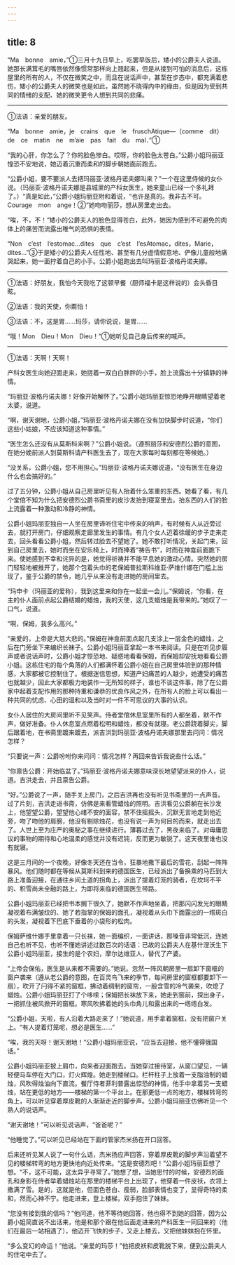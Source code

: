 ```yaml
---
---
---
```

title: 8
---





“Ma　bonne　amie，”①三月十九日早上，吃罢早饭后，矮小的公爵夫人说道。她那长满茸毛的嘴唇依然像惯常那样向上翘起来，但是从接到可怕的消息后，这栋屋里的所有的人，不仅在微笑之中，而且在说话声中，甚至在步态中，都充满着悲伤，矮小的公爵夫人的微笑也是如此，虽然她不晓得内中的缘由，但是因为受到共同的情绪的支配、她的微笑更令人想到共同的悲痛。

--------

①法语：亲爱的朋友。

“Ma　bonne　amie，je　crains　que　le　fruschAtique—（comme　dit）de　ce　matin　ne　m’aie　pas　fait　du　mal．”①

“我的心肝，你怎么了？你的脸色惨白。哎呀，你的脸色太苍白。”公爵小姐玛丽亚惶恐不安地说，她迈着沉重而柔和的脚步朝她面前跑去。

“公爵小姐，要不要派人去把玛丽亚·波格丹诺夫娜叫来？”一个在这里侍候的女仆说。（玛丽亚·波格丹诺夫娜是县城里的产科女医生，她来童山已经一个多礼拜了。）“真是如此，”公爵小姐玛丽亚附和着说，“也许是真的。我非去不可。Courage　mon　ange！②”她吻吻丽莎，想从房里走出去。

“唉，不，不！”矮小的公爵夫人的脸色显得苍白，此外，她因为感到不可避免的肉体上的痛苦而流露出稚气的恐惧的表情。

“Non　c’est　l’estomac…dites　que　c’est　l’esAtomac，dites，Marie，dites…”③于是矮小的公爵夫人任性地、甚至有几分虚情假意地、俨像儿童般地痛哭起来，她一面拧着自己的小手。公爵小姐跑出去叫玛丽亚·波格丹诺夫娜。

--------

①法语：好朋友，我怕今天我吃了这顿早餐（厨师福卡是这样说的）会头昏目眩。

②法语：我的天使，你甭怕！

③法语：不，这是胃……玛莎，请你说说，是胃……

“哦！Mon　Dieu！Mon　Dieu！”①她听见自己身后传来的喊声。

--------

①法语：天啊！天啊！

产科女医生向她迎面走来，她搓着一双白白胖胖的小手，脸上流露出十分镇静的神情。

“玛丽亚·波格丹诺夫娜！好像开始解怀了。”公爵小姐玛丽亚惊恐地睁开眼睛望着老太婆，说道。

“啊，谢天谢地，公爵小姐，”玛丽亚·波格丹诺夫娜在没有加快脚步时说道，“你们这些小姑娘，不应该知道这种事情。”

“医生怎么还没有从莫斯科来啊？”公爵小姐说。（遵照丽莎和安德烈公爵的意图，在她分娩前派人到莫斯科请产科医生去了，现在大家每时每刻都在等候她。）

“没关系，公爵小姐，您不用担心。”玛丽亚·波格丹诺夫娜说道，“没有医生在身边什么也会搞好的。”

过了五分钟，公爵小姐从自己房里听见有人抬着什么笨重的东西。她看了看，有几个堂倌不知为什么把安德烈公爵书斋里的皮沙发抬到寝室里去。抬东西的人们的脸上流露着一种激动和冷静的神情。

公爵小姐玛丽亚独自一人坐在房里谛听住宅中传来的响声，有时候有人从近旁过去，就打开房门，仔细观察走廊里发生的事情。有几个女人迈着徐缓的步子走来走去，回头看看公爵小姐，然后转过脸去不望她了。她不敢打听情况，关起门来，回到自己房里去，她时而坐在安乐椅上，时而捧着“祷告书”，时而在神龛前面跪下来。使她感到不幸和诧异的是，她觉得祈祷并不能平息她的激动心情。突然她的房门轻轻地被推开了，她那个包着头巾的老保姆普拉斯科维亚·萨维什娜在门槛上出现了，鉴于公爵的禁令，她几乎从来没有走进她的房间里去。

“玛申卡（玛丽亚的爱称），我到这里来和你在一起坐一会儿。”保姆说，“你看，在主的仆人面前点起公爵结婚的蜡烛，我的天使，这几支蜡烛是我带来的。”她叹了一口气，说道。

“啊，保姆，我多么高兴。”

“亲爱的，上帝是大慈大悲的。”保姆在神龛前面点起几支涂上一层金色的蜡烛，之后在门旁坐下来编织长袜子。公爵小姐玛丽亚拿起一本书来阅读。只是在听见步履声或者说话声时，公爵小姐才惊恐地、疑惑地看看保姆，而保姆却安抚地看看公爵小姐。这栋住宅的每个角落的人们都满怀着公爵小姐在自己房里体验到的那种情感，大家都被它控制住了。根据迷信思想，知道产妇痛苦的人越少，她遭受的痛苦也就越少，因此大家都极力地装作一无所知的样子，谁也不谈这件事，除了在公爵家中起着支配作用的那种持重和谦恭的优良作风之外，在所有人的脸上可以看出一种共同的忧虑、心田的温和以及当时对一件不可思议的大事的认识。

女仆人居住的大房间里听不见笑声。侍者堂倌休息室里所有的人都坐着，默不作声，做好准备。仆人休息室点燃着松明和蜡烛，都没有就寝。老公爵跷着脚尖，脚后跟着地，在书斋里踱来踱去，派吉洪到玛丽亚·波格丹诺夫娜那里去问问：情况怎样？

“只要说一声：公爵吩咐你来问问：情况怎样？再回来告诉我说些什么话。”

“你禀告公爵：开始临盆了。”玛丽亚·波格丹诺夫娜意味深长地望望派来的仆人，说道。吉洪走去，并且禀告公爵。

“好。”公爵说了一声，随手关上房门，之后吉洪再也没有听见书斋里的一点声音。过了片刻，吉洪走进书斋，仿佛是来看管蜡烛的照明。吉洪看见公爵躺在长沙发上，他望望公爵，望望他心绪不安的面容，禁不住摇摇头，沉默无言地走到他近旁，吻了吻他的肩膀，他没有剔除烛花，也没有说一声为何目的而来，就走出去了。人世上至为庄严的奥秘之事在继续进行。薄暮过去了，黑夜来临了。对毋庸思议的事物的期待和心地温柔的感觉并没有迟钝，反而更为敏锐了。这天夜里谁也没有就寝。

这是三月间的一个夜晚，好像冬天还在当令，狂暴地撒下最后的雪花，刮起一阵阵暴风。他们随时都在等候从莫斯科到来的德国医生，已经派出了备换乘的马匹到大路上准备迎接，在通往乡间土道的拐角上，派出了提着灯笼的骑者，在坎坷不平的、积雪尚未全融的路上，为即将来临的德国医生带路。

公爵小姐玛丽亚已经把书本搁下很久了，她默不作声地坐着，把那闪闪发光的眼睛凝视着布满皱纹的、她了若指掌的保姆的面孔，凝视着从头巾下面露出的一绺斑白的头发，凝视着下巴底下垂着的小袋形的松肉。

保姆萨维什娜手里拿着一只长袜，她一面编织，一面讲话，那嗓音非常低沉，连她自己也听不见，也听不懂她讲述过数百次的话语：已故的公爵夫人在基什涅沃生下公爵小姐玛丽亚，接生的是个农妇，摩尔达维亚人，替代了产婆。

“上帝会保佑，医生是从来都不需要的。”她说。忽然一阵风朝房里一扇卸下窗框的窗户袭来（遵从老公爵的意图，在百灵鸟飞来的季节，每间房里的窗框都要卸下一扇），吹开了闩得不紧的窗框，拂动着绸制的窗帘，一股含雪的冷气袭来，吹熄了蜡烛。公爵小姐玛丽亚打了个哆嗦；保姆把长袜放下来，她走到窗前，探出身子，一把抓住被风掀开的窗框。寒风吹拂着她的头巾角儿和露出来的一绺绺白发。

“公爵小姐，天啦，有人沿着大路走来了！”她说道，用手拿着窗框，没有把窗户关上。“有人提着灯笼呢，想必是医生……”

“唉，我的天呀！谢天谢地！”公爵小姐玛丽亚说，“应当去迎接，他不懂得俄国话。”

公爵小姐玛丽亚披上肩巾，向来者迎面跑去。当她穿过接待室，从窗口望见，一辆轻便马车停在大门口，灯火辉煌。她走到楼梯口。栏杆柱子上放着一支脂油制的蜡烛，风吹得烛油向下直流。餐厅侍者菲利普露出惊恐的神情，他手中拿着另一支蜡烛，站在更低的地方——楼梯的第一个平台上。在那更低一点的地方，楼梯转弯的角上，可以听见穿着厚皮靴的人渐渐走近的脚步声。公爵小姐玛丽亚仿佛听见一个熟人的说话声。

“谢天谢地！”可以听见说话声，“爸爸呢？”

“他睡觉了。”可以听见已经站在下面的管家杰米扬在开口回答。

后来还听见某人说了一句什么话，杰米扬应声回答，穿着厚皮靴的脚步声沿着望不见的楼梯转弯的地方更快地向近处传来。“这是安德烈吧！”公爵小姐玛丽亚想了想。“不，这不可能，这太异乎寻常了。”她想了想，当她思忖的时候，安德烈的面孔和身影在侍者举着蜡烛站在那里的楼梯平台上出现了，他穿着一件皮袄，衣领上撒满了雪。是的，这就是他，但面色苍白、瘦弱，脸部表情也变了，显得奇特的柔和，然而心神不宁。他走进来，登上楼梯，双手抱住了妹妹。

“您没有接到我的信吗？”他问道，他不等待她回答，他也得不到她的回答，因为公爵小姐简直说不出话来，他是和那个跟在他后面走进来的产科医生一同回来的（他们在最后一站相遇了），他迈开飞快的步子，又走上楼去，又把他妹妹抱在怀里。

“多么变幻的命运！”他说。“亲爱的玛莎！”他把皮袄和皮靴脱下来，便到公爵夫人的住宅中去了。